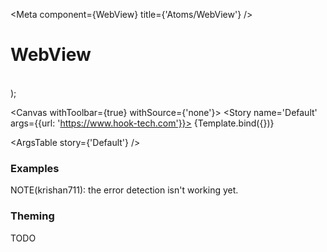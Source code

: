 

<Meta
  component={WebView}
  title={'Atoms/WebView'}
/>

# WebView

<br/>

  <div style={{height: '300px'}}>
    <WebView {...args} />
  </div>
);

<Canvas withToolbar={true} withSource={'none'}>
  <Story name='Default' args={{url: 'https://www.hook-tech.com'}}>
    {Template.bind({})}
  </Story>
</Canvas>

<ArgsTable story={'Default'} />

### Examples

<Canvas>
  <Story name='With Error'>
    <div style={{height: '300px'}}>
      <WebView url={'https://www.google.com'} />
    </div>
  </Story>
</Canvas>

<Canvas>
  <Story name='With Aspect Ratio'>
    <WebView url={'https://www.youtube.com/embed/_tUCouKc4Ek'} aspectRatio={0.5625} />
  </Story>
</Canvas>

<Canvas>
  <Story name='With Lazy Loading'>
    <WebView url={'https://www.hook-tech.com'} aspectRatio={0.5625} isLazyLoadable={true} />
  </Story>
</Canvas>

NOTE(krishan711): the error detection isn't working yet.

### Theming

TODO
